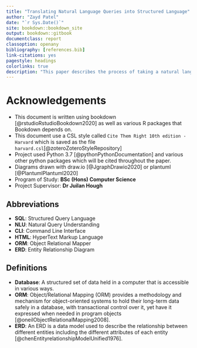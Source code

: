 ```yaml
--- 
title: "Translating Natural Language Queries into Structured Language"
author: "Zayd Patel"
date: "`r Sys.Date()`"
site: bookdown::bookdown_site
output: bookdown::gitbook
documentclass: report
classoption: openany
bibliography: [references.bib]
link-citations: yes
pagestyle: headings
colorlinks: true
description: "This paper describes the process of taking a natural language query and converting them into a structured language"
---
```


# Acknowledgements {#acknowledgements}

- This document is written using bookdown [@rstudioRstudioBookdown2020] as well as various R packages that Bookdown depends on.
- This document use a CSL style called `Cite Them Right 10th edition - Harvard` which is saved as the file `harvard.csl`[@zoteroZoteroStyleRepository]
- Project used Python 3.7 [@pythonPythonDocumentation] and various other python packages which will be cited throughout the paper.
- Diagrams drawn with draw.io [@JgraphDrawio2020] or plantuml [@PlantumlPlantuml2020]
- Program of Study: **BSc (Hons) Computer Science**
- Project Supervisor: **Dr Juilan Hough**

## Abbreviations {#abbreviations}

- **SQL**: Structured Query Language
- **NLU**: Natural Query Understanding
- **CLI**: Command Line Interface
- **HTML**: HyperText Markup Language
- **ORM**: Object Relational Mapper
- **ERD**: Entity Relationship Diagram


## Definitions {#definitions}

- **Database**: A structured set of data held in a computer that is accessible in various ways.
- **ORM**: Object/Relational Mapping (ORM) provides a methodology and mechanism for object-oriented systems to hold their long-term data safely in a database, with transactional control over it, yet have it expressed when needed in program objects [@oneilObjectRelationalMapping2008]. 
- **ERD**: An ERD is a data model used to describe the relationship between different entities including the different attributes of each entity [@chenEntityrelationshipModelUnified1976].